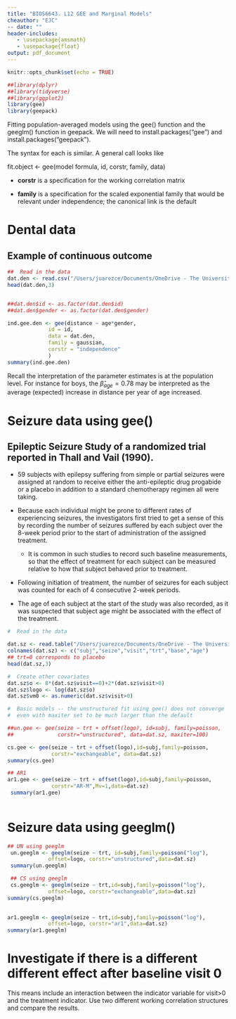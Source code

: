```yaml
---
title: "BIOS6643. L12 GEE and Marginal Models"
cheauthor: "EJC"
-- date: "" 
header-includes:
   - \usepackage{amsmath}
   - \usepackage{float}
output: pdf_document
---
```


\newcommand{\bi}{\begin{itemize}}
\newcommand{\ei}{\end{itemize}}
\newcommand{\itt}{\item}


```r
knitr::opts_chunk$set(echo = TRUE)
```

<!-- -->


```r
##library(dplyr)
##library(tidyverse)
##library(ggplot2)
library(gee)
library(geepack)


```



Fitting population-averaged models using the gee() function and  the geeglm() function in geepack.  We will need to install.packages("gee")
 and install.packages("geepack").

The syntax for each is similar.  A general call looks like

fit.object <- gee(model formula, id, corstr, family, data)

  - **corstr** is a specification for the working correlation matrix

  - **family** is a specification for the scaled exponential family that
 would be relevant under independence; the canonical link is the default

# Dental data
## Example of continuous outcome

```r

##  Read in the data 
dat.den <- read.csv("/Users/juarezce/Documents/OneDrive - The University of Colorado Denver/BIOS6643/BIOS6643_Notes/data/dental.csv")
head(dat.den,3)


##dat.den$id <- as.factor(dat.den$id)
##dat.den$gender <- as.factor(dat.den$gender)

ind.gee.den <- gee(distance ~ age*gender,
             id = id,
             data = dat.den,
             family = gaussian,
             corstr = "independence"
             )
summary(ind.gee.den)
```

Recall the interpretation of the parameter estimates is at the population level. For instance for boys, the $\hat{\beta}_{age}=0.78$ may be interpreted as the average (expected) increase in distance per year of age increased.  


# Seizure data using gee()
## Epileptic Seizure Study of a randomized trial reported in Thall and Vail (1990). 
- 59 subjects with epilepsy suffering from simple or partial seizures were assigned at random to receive either the anti-epileptic drug progabide  or a placebo in addition to a standard chemotherapy regimen all were taking. 

- Because each individual might be prone to different rates of experiencing seizures, the investigators first tried to get a sense of this by recording the number of seizures suffered by each subject over the 8-week period prior to the start of administration of the assigned treatment. 

  - It is common in such studies to record such baseline measurements, so that the effect of treatment for each subject can be measured relative to how that subject behaved prior to treatment.

- Following initiation of treatment, the number of seizures for each subject was counted for each of 4 consecutive 2-week periods. 

- The age of each subject at the start of the study was also recorded, as it was suspected that subject age might be associated with the effect of the treatment.


```r

#  Read in the data

dat.sz <- read.table("/Users/juarezce/Documents/OneDrive - The University of Colorado Denver/BIOS6643/BIOS6643_Notes/data/epilepsy.txt")
colnames(dat.sz) <- c("subj","seize","visit","trt","base","age")
## trt=0 corresponds to placebo
head(dat.sz,3)

#  Create other covariates
dat.sz$o <- 8*(dat.sz$visit==0)+2*(dat.sz$visit>0)
dat.sz$logo <- log(dat.sz$o)
dat.sz$vm0 <- as.numeric(dat.sz$visit>0)

#  Basic models -- the unstructured fit using gee() does not converge
#  even with maxiter set to be much larger than the default

##un.gee <- gee(seize ~ trt + offset(logo), id=subj, family=poisson,
##              corstr="unstructured", data=dat.sz, maxiter=100)

cs.gee <- gee(seize ~ trt + offset(logo),id=subj,family=poisson,
              corstr="exchangeable", data=dat.sz)
summary(cs.gee)

## AR1 
ar1.gee <- gee(seize ~ trt + offset(logo),id=subj,family=poisson,
              corstr="AR-M",Mv=1,data=dat.sz)
 summary(ar1.gee)
 
```

# Seizure data using geeglm()

```r
## UN using geeglm
 un.geeglm <- geeglm(seize ~ trt, id=subj,family=poisson("log"),
             offset=logo, corstr="unstructured",data=dat.sz)
 summary(un.geeglm)

 ## CS using geeglm
 cs.geeglm <- geeglm(seize ~ trt,id=subj,family=poisson("log"),
             offset=logo, corstr="exchangeable",data=dat.sz)
summary(cs.geeglm)
 

ar1.geeglm <- geeglm(seize ~ trt,id=subj,family=poisson("log"),
             offset=logo, corstr="ar1",data=dat.sz)
summary(ar1.geeglm)

```

# Investigate if there is a different different effect after baseline visit 0
This means include an interaction between the indicator variable for visit>0 and the treatment indicator. Use two different working correlation structures and compare the results. 


